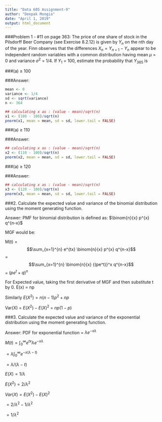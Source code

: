 ```yaml
---
title: "Data 605 Assignment-9"
author: "Deepak Mongia"
date: "April 1, 2019"
output: html_document
---
```


###Problem 1 - #11 on page 363: The price of one share of stock in the Pilsdorff Beer Company (see Exercise 8.2.12) is given by $Y_n$ on the nth day of the year. Finn observes that the differences $X_n = Y_{n+1} - Y_n$ appear to be independent random variables with a common distribution having mean $\mu$ = 0 and variance $\sigma ^2$ = 1/4. If $Y_1$ = 100, estimate the probability that $Y_{365}$ is

###(a)  $\ge$ 100

###Answer:
```r
mean <- 0
variance <- 1/4
sd <- sqrt(variance)
n <- 364

## calculating x as : (value - mean)/sqrt(n)
x1 <- (100 - 100)/sqrt(n)
pnorm(x1, mean = mean, sd = sd, lower.tail = FALSE)
```

###(a)  $\ge$ 110

###Answer:
```r

## calculating x as : (value - mean)/sqrt(n)
x2 <- (110 - 100)/sqrt(n)
pnorm(x2, mean = mean, sd = sd, lower.tail = FALSE)
```

###(a)  $\ge$ 120

###Answer:
```r

## calculating x as : (value - mean)/sqrt(n)
x3 <- (120 - 100)/sqrt(n)
pnorm(x3, mean = mean, sd = sd, lower.tail = FALSE)
```

###2. Calculate the expected value and variance of the binomial distribution using the moment generating function.

Answer: PMF for binomial distribution is defined as:
$\binom{n}{x} p^{x} q^{n-x}$

MGF would be:

M(t) = $$\sum_{x=1}^{n} e^{tx} \binom{n}{x} p^{x} q^{n-x}$$
     = $$\sum_{x=1}^{n} \binom{n}{x} {(pe^t)}^x q^{n-x}$$
     = ${(pe^t + q)}^n$
     
For Expected value, taking the first derivative of MGF and then substitute t by 0.
E(x) = np

Similarly
$E(X^2) = n(n-1)p^2 + np$

Var(X) = $E(X^2) - E(X)^2$
= $np(1-p)$

###3. Calculate the expected value and variance of the exponential distribution using the moment generating function.

Answer:
PDF for exponential function = $\lambda e^{-x\lambda}$

$M(t) = \int_{0}^{\infty} e^{tx} \lambda e^{-x\lambda}$

$= \lambda \int_{0}^{\infty} e^{-x(\lambda - t)}$

$= \lambda / {(\lambda - t)}$

$E(X) = 1/\lambda$

$E(X^2) = 2/{\lambda ^2}$

$Var(X) = E(X^2) - E(X)^2$

$= 2/{\lambda ^2} - 1/{\lambda ^2}$

$= 1/{\lambda ^2}$